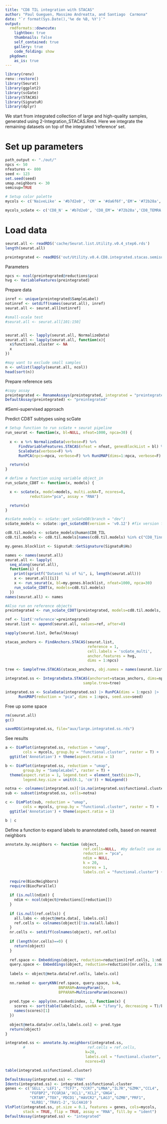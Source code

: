 ```yaml
---
title: "CD8 TIL integration with STACAS"
author: "Paul Gueguen, Massimo Andreatta, and Santiago  Carmona"
date: "`r format(Sys.Date(),'%e de %B, %Y')`"
output: 
  rmdformats::downcute:
    lightbox: true
    thumbnails: false
    self_contained: true
    gallery: true
    code_folding: show
  pkgdown:
    as_is: true
---
```


```r
library(renv)
renv::restore()
library(Seurat)
library(ggplot2)
library(scGate)
library(STACAS)
library(SignatuR)
library(dplyr)
```

We start from integrated collection of large and high-quality samples, generated using 2-Integration_STACAS.Rmd. Here we integrate the remaining datasets on top of the integrated 'reference' set.

# Set up parameters

```r
path_output <- "./out/"
npcs <- 50
nfeatures <- 800
seed <- 123
set.seed(seed)
umap.neighbors <- 30
semisup=TRUE

# Setup color palette
mycols <- c('NaiveLike' = '#b7d2e0', 'CM' = '#da6f6f','EM'= '#72b28a','TEMRA' = '#e5bfaf', 'TPEX' = '#aca6e0' , 'TEX' ='#f5d39f', "MAIT" = '#fdbfd4')

mycols_scGate <- c('CD8_N' = '#b7d2e0', 'CD8_EM'= '#72b28a','CD8_TEMRA' = '#e5bfaf', 'CD8_TPEX' = '#aca6e0' , 'CD8_TEX' ='#f5d39f', "CD8_MAIT" = '#fdbfd4')
```

# Load data

```r
seurat.all <- readRDS('cache/Seurat.list.Utility.v0.4_step6.rds')
length(seurat.all)

preintegrated <- readRDS('out/Utility.v0.4.CD8.integrated.stacas.semisup.rds')
```

Parameters
```r
npcs <- ncol(preintegrated@reductions$pca)
hvg <- VariableFeatures(preintegrated)
```

Prepare data
```r
inref <- unique(preintegrated$SampleLabel)
notinref <- setdiff(names(seurat.all), inref)
seurat.all <- seurat.all[notinref]

#small-scale test
#seurat.all <- seurat.all[101:150]


seurat.all <- lapply(seurat.all, NormalizeData)
seurat.all <- lapply(seurat.all, function(x){
  x$functional.cluster <- NA
  x
})

#may want to exclude small samples
n <- unlist(lapply(seurat.all, ncol))
head(sort(n))
```

Prepare reference sets
```r
#copy assay
preintegrated <- RenameAssays(preintegrated, integrated = "preintegrated")
DefaultAssay(preintegrated) <- "preintegrated"
```

#Semi-supervised approach

Predict CD8T subtypes using scGate
```r
# Setup function to run scGate + seurat pipeline
run_seurat <- function(x, bl=NULL, nfeat=1000, npca=30) {
  
  x <- x %>% NormalizeData(verbose=F) %>%  
      FindVariableFeatures.STACAS(nfeat = nfeat, genesBlockList = bl) %>%
      ScaleData(verbose=F) %>%
      RunPCA(npcs=npca, verbose=F) %>% RunUMAP(dims=1:npca, verbose=F)

  return(x)
}

# define a function using variable object_in
run_scGate_CD8T <- function(x, models) {

  x <- scGate(x, model=models, multi.asNA=T, ncores=8,
           reduction="pca", assay = "RNA")

  return(x)
}
```

```r
#scGate_models <- scGate::get_scGateDB(branch = "dev")
scGate_models <- scGate::get_scGateDB(version = 'v0.12') #fix version for reproducibility

cd8.til.models <- scGate_models$human$CD8_TIL
cd8.til.models <- cd8.til.models[names(cd8.til.models) %in% c("CD8_Tinn","CD8_TRM") == FALSE]

my.genes.blocklist <- SignatuR::GetSignature(SignatuR$Hs)

names <- names(seurat.all)
seurat.all <- lapply(
  seq_along(seurat.all), 
  function(i) {
    print(sprintf("Dataset %i of %i", i, length(seurat.all)))
    x <- seurat.all[[i]]
    x <- run_seurat(x, bl=my.genes.blocklist, nfeat=1000, npca=30)
    run_scGate_CD8T(x, models=cd8.til.models)
  })
names(seurat.all) <- names

#Also run on reference objects
preintegrated <- run_scGate_CD8T(preintegrated, models=cd8.til.models, reduction="pca")
```

```r
ref <- list('reference'=preintegrated)
seurat.list <- append(seurat.all, values=ref, after=0)

sapply(seurat.list, DefaultAssay)

stacas_anchors <- FindAnchors.STACAS(seurat.list,
                                     reference = 1,
                                     cell.labels = 'scGate_multi',
                                     anchor.features = hvg,
                                     dims = 1:npcs)

tree <- SampleTree.STACAS(stacas_anchors, obj.names = names(seurat.list))

integrated.ss <- IntegrateData.STACAS(anchorset=stacas_anchors, dims=npcs,
                                   sample.tree=tree)

integrated.ss <- ScaleData(integrated.ss) |> RunPCA(dims = 1:npcs) |>
      RunUMAP(reduction = "pca", dims = 1:npcs, seed.use=seed)
```

Free up some space
```r
rm(seurat.all)
gc()
```

```r
saveRDS(integrated.ss, file="aux/large.integrated.ss.rds")
```

See results
```r
a <- DimPlot(integrated.ss, reduction = "umap",
        cols = mycols, group.by = "functional.cluster", raster = T) +
  ggtitle('Annotation') + theme(aspect.ratio = 1)

b <- DimPlot(integrated.ss, reduction = "umap",
        group.by = "SampleLabel", raster = T) +
  theme(aspect.ratio = 1, legend.text = element_text(size=7),
        legend.key.size = unit(0.1, 'cm')) + NoLegend()

notna <- colnames(integrated.ss)[!is.na(integrated.ss$functional.cluster)]
sub <- subset(integrated.ss, cells=notna)

c <- DimPlot(sub, reduction = "umap",
        cols = mycols, group.by = "functional.cluster", raster = T) +
  ggtitle('Annotation') + theme(aspect.ratio = 1)

b | c
```

Define a function to expand labels to anannotated cells, based on nearest neighbors
```r
annotate.by.neighbors <- function (object,
                                   ref.cells=NULL,  #by default use as reference all cells with a label
                                   reduction = "pca",
                                   ndim = NULL,
                                   k = 20,
                                   ncores = 1,
                                   labels.col = "functional.cluster") {
  
  require(BiocNeighbors)
  require(BiocParallel)
  
  if (is.null(ndim)) {
    ndim <- ncol(object@reductions[[reduction]])
  }
  
  if (is.null(ref.cells)) {
    all.labs <- object@meta.data[, labels.col]
    ref.cells <- colnames(object)[!is.na(all.labs)]
  }
  nr.cells <- setdiff(colnames(object), ref.cells)
  
  if (length(nr.cells)==0) {
    return(object)
  }
  
  ref.space <- Embeddings(object, reduction=reduction)[ref.cells, 1:ndim]
  query.space <- Embeddings(object, reduction=reduction)[nr.cells, 1:ndim]
  
  labels <- object@meta.data[ref.cells, labels.col]
  
  nn.ranked <- queryKNN(ref.space, query.space, k=k,
                        BNPARAM=AnnoyParam(),
                        BPPARAM=MulticoreParam(ncores))
  
  pred.type <- apply(nn.ranked$index, 1, function(x) {
    scores <- sort(table(labels[x], useNA = "ifany"), decreasing = T)/k
    names(scores)[1]
  })
  
  object@meta.data[nr.cells,labels.col] <- pred.type
  return(object)
}
```

```r
integrated.ss <- annotate.by.neighbors(integrated.ss,
        #                            ref.cells = ref.cells,
                                    k=20,
                                    labels.col = "functional.cluster",
                                    ncores=8)

table(integrated.ss$functional.cluster)
```


```r
DefaultAssay(integrated.ss) <- "RNA"
Idents(integrated.ss) <- integrated.ss$functional.cluster
genes <- c('SELL','LEF1', "TCF7", "CCR7","LMNA","IL7R","GZMK","CCL4",
           "FGFBP2",'FCGR3A','XCL1',"XCL2",'GNG4',
           "CRTAM","TOX",'PDCD1',"HAVCR2","LAG3","GZMB","PRF1",
           'KLRB1','TRAV1-2','SLC4A10')
VlnPlot(integrated.ss, pt.size = 0.1, features = genes, cols=mycols,
        stack = TRUE, flip = TRUE, assay = "RNA", fill.by = "ident")
DefaultAssay(integrated.ss) <- "integrated"
```
